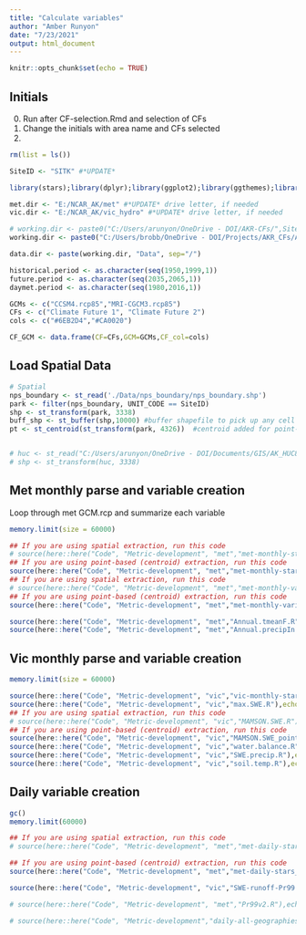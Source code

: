 ```yaml
---
title: "Calculate variables"
author: "Amber Runyon"
date: "7/23/2021"
output: html_document
---
```


```r
knitr::opts_chunk$set(echo = TRUE)

```

## Initials
0. Run after CF-selection.Rmd and selection of CFs
1. Change the initials with area name and CFs selected
2. 

```r

rm(list = ls())

SiteID <- "SITK" #*UPDATE*

library(stars);library(dplyr);library(ggplot2);library(ggthemes);library(viridis);library(here);library(ggrepel);library(rlang);library(units)

met.dir <- "E:/NCAR_AK/met" #*UPDATE* drive letter, if needed
vic.dir <- "E:/NCAR_AK/vic_hydro" #*UPDATE* drive letter, if needed

# working.dir <- paste0("C:/Users/arunyon/OneDrive - DOI/AKR-CFs/",SiteID) #*UPDATE*
working.dir <- paste0("C:/Users/brobb/OneDrive - DOI/Projects/AKR_CFs/AKR-CFs/",SiteID) #*UPDATE*

data.dir <- paste(working.dir, "Data", sep="/")

historical.period <- as.character(seq(1950,1999,1))
future.period <- as.character(seq(2035,2065,1))
daymet.period <- as.character(seq(1980,2016,1))

GCMs <- c("CCSM4.rcp85","MRI-CGCM3.rcp85")
CFs <- c("Climate Future 1", "Climate Future 2")
cols <- c("#6EB2D4","#CA0020")

CF_GCM <- data.frame(CF=CFs,GCM=GCMs,CF_col=cols)


```

## Load Spatial Data

```r

# Spatial
nps_boundary <- st_read('./Data/nps_boundary/nps_boundary.shp')
park <- filter(nps_boundary, UNIT_CODE == SiteID)
shp <- st_transform(park, 3338)
buff_shp <- st_buffer(shp,10000) #buffer shapefile to pick up any cell touching park in crop
pt <- st_centroid(st_transform(park, 4326))  #centroid added for point-based extraction - Use WGS84 for curvilinear grids


# huc <- st_read("C:/Users/arunyon/OneDrive - DOI/Documents/GIS/AK_HUC8/Kachemak_Tuxedni.shp")
# shp <- st_transform(huc, 3338)

```

## Met monthly parse and variable creation
Loop through met GCM.rcp and summarize each variable

```r
memory.limit(size = 60000)

## If you are using spatial extraction, run this code
# source(here::here("Code", "Metric-development", "met","met-monthly-stars.R"),echo = FALSE)
## If you are using point-based (centroid) extraction, run this code
source(here::here("Code", "Metric-development", "met","met-monthly-stars_point-based.R"),echo = FALSE)
## If you are using spatial extraction, run this code
# source(here::here("Code", "Metric-development", "met","met-monthly-variables.R"),echo = FALSE)
## If you are using point-based (centroid) extraction, run this code
source(here::here("Code", "Metric-development", "met","met-monthly-variables_point-based.R"),echo = FALSE)

source(here::here("Code", "Metric-development", "met","Annual.tmeanF.R"),echo = FALSE) 
source(here::here("Code", "Metric-development", "met","Annual.precipIn.R"),echo = FALSE) 

```

## Vic monthly parse and variable creation

```r
memory.limit(size = 60000)

source(here::here("Code", "Metric-development", "vic","vic-monthly-stars.R"),echo = FALSE)
source(here::here("Code", "Metric-development", "vic","max.SWE.R"),echo = FALSE)
## If you are using spatial extraction, run this code
# source(here::here("Code", "Metric-development", "vic","MAMSON.SWE.R"),echo = FALSE)
## If you are using point-based (centroid) extraction, run this code
source(here::here("Code", "Metric-development", "vic","MAMSON.SWE_point-based.R"),echo = FALSE)
source(here::here("Code", "Metric-development", "vic","water.balance.R"),echo = FALSE)
source(here::here("Code", "Metric-development", "vic","SWE.precip.R"),echo = FALSE)
source(here::here("Code", "Metric-development", "vic","soil.temp.R"),echo = FALSE)


```

## Daily variable creation

```r
gc()
memory.limit(60000)

## If you are using spatial extraction, run this code
# source(here::here("Code", "Metric-development", "met","met-daily-stars_by_year.R"),echo = FALSE) #Takes ~1 hrs to run

## If you are using point-based (centroid) extraction, run this code
source(here::here("Code", "Metric-development", "met","met-daily-stars_by_year_point-based.R"),echo = FALSE) #Takes ~1 hrs to run

source(here::here("Code", "Metric-development", "vic","SWE-runoff-Pr99.R"),echo = FALSE)

# source(here::here("Code", "Metric-development", "met","Pr99v2.R"),echo = FALSE)

# source(here::here("Code", "Metric-development","daily-all-geographies.R"),echo = FALSE,eval=FALSE)

```

